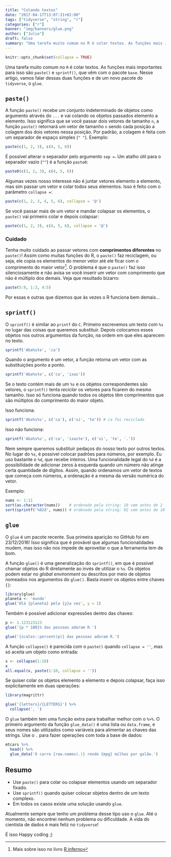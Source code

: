 ```yaml
---
title: "Colando textos"
date: "2017-04-17T13:07:31+02:00"
tags: ["tidyverse", "string", "r"]
categories: ["r"]
banner: "img/banners/glue.png"
author: ["Julio"]
draft: false
summary: "Uma tarefa muito comum no R é colar textos. As funções mais importantes para isso são paste() e sprintf(), que vêm com o pacote base. Nesse artigo, vamos falar dessas duas funções e de um novo pacote do tidyverse, o glue."
---
```


```r
knitr::opts_chunk$set(collapse = TRUE)
```

Uma tarefa muito comum no `R` é colar textos. As funções mais importantes para isso são `paste()` e `sprintf()`, que vêm com o pacote `base`. Nesse artigo, vamos falar dessas duas funções e de um novo pacote do `tidyverse`, o `glue`.

## `paste()`

A função `paste()` recebe um conjunto indeterminado de objetos como argumento através do `...` e vai colando os objetos passados elemento a elemento. Isso significa que se você passar dois vetores de tamanho `n`, a função `paste()` retornará um vetor de tamanho `n` sendo cada posição a colagem dos dois vetores nessa posição. Por padrão, a colagem é feita com um separador de espaço simples (`" "`). Exemplo:

```r
paste(c(1, 2, 3), c(4, 5, 6))
```

É possível alterar o separador pelo argumento `sep = `. Um atalho útil para o separador vazio (`""`) é a função `paste0`:

```r
paste0(c(1, 2, 3), c(4, 5, 6))
```

Algumas vezes nosso interesse não é juntar vetores elemento a elemento, mas sim passar um vetor e colar todos seus elementos. Isso é feito com o parâmetro `collapse = `:

```r
paste(c(1, 2, 3, 4, 5, 6), collapse = '@')
```

Se você passar mais de um vetor e mandar colapsar os elementos, o `paste()` vai primeiro colar e depois colapsar:

```r
paste(c(1, 2, 3), c(4, 5, 6), collapse = '@')
```

### Cuidado

Tenha muito cuidado ao passar vetores com **comprimentos diferentes** no `paste()`! Assim como muitas funções do R, o `paste()` faz reciclagem, ou seja, ele copia os elementos do menor vetor até ele ficar com o comprimento do maior vetor[^1]. O problema é que o `paste()` faz isso silenciosamente e não avisa se você inserir um vetor com comprimento que não é múltiplo dos demais. Veja que resultado bizarro:

[^1]: Mais sobre isso no livro [R inferno](http://www.burns-stat.com/pages/Tutor/R_inferno.pdf)

```r
paste(5:9, 1:3, 4:5)
```

Por essas e outras que dizemos que às vezes o R funciona bem demais...

## `sprintf()`

O `sprintf()` é similar ao `printf` do `C`. Primeiro escrevemos um texto com `%s` no lugar das coisas que queremos substituir. Depois colocamos esses objetos nos outros argumentos da função, na ordem em que eles aparecem no texto.

```r
sprintf('Aba%ste', 'ca')
```

Quando o argumento é um vetor, a função retorna um vetor com as substituições ponto a ponto.

```r
sprintf('Aba%ste', c('ca', 'ixas'))
```

Se o texto contém mais de um `%s` e os objetos correspondentes são vetores, o `sprintf()` tenta *reciclar* os vetores para ficarem do mesmo tamanho. Isso só funciona quando todos os objetos têm comprimentos que são múltiplos do comprimento do maior objeto.

Isso funciona:

```r
sprintf('Aba%s%s', c('ca'), c('xi', 'te')) # ca foi reciclado
```

Isso não funciona:

```r
sprintf('Aba%s%s', c('ca', 'ixaste'), c('xi', 'te', '.'))
```

Nem sempre queremos substituir pedaços do nosso texto por outros textos. No lugar do `%s`, é possível colocar padrões para números, por exemplo. Eu uso bastante o `%d`, que recebe inteiros. Uma funcionalidade legal do `%d` é a possibilidade de adicionar zeros à esquerda quando um número não atinge certa quantidade de dígitos. Assim, quando ordenamos um vetor de textos que começa com números, a ordenação é a mesma da versão numérica do vetor.

Exemplo:

```r
nums <- 1:11
sort(as.character(nums))    # ordenado pela string: 10 vem antes de 2
sort(sprintf('%02d', nums)) # ordenado pela string: 02 vem antes de 10
```

## `glue`

O `glue` é um pacote recente. Sua primeira aparição no GitHub foi em 23/12/2016! Isso significa que é provável que algumas funcionalidades mudem, mas isso não nos impede de aproveitar o que a ferramenta tem de bom.

A função `glue()` é uma generalização do `sprintf()`, em que é possível chamar objetos do R diretamente ao invés de utilizar o `%s`. Os objetos podem estar no *global environment* ou descritos por meio de objetos nomeados nos argumentos do `glue()`. Basta inserir os objetos entre chaves `{}`:

```r
library(glue)
planeta <- 'mundo'
glue('Olá {planeta} pela {y}a vez', y = 1)
```

Tembém é possível adicionar expressões dentro das chaves:

```r
p <- 1.123123123
glue('{p * 100}% das pessoas adoram R.')
```

```r
glue('{scales::percent(p)} das pessoas adoram R.')
```

A função `collapse()` é parecida com o `paste()` quando `collapse = ''`, mas só aceita um objeto como entrada:

```r
x <- collapse(1:10)
x
all.equal(x, paste(1:10, collapse = ''))
```

Se quiser colar os objetos elemento a elemento e depois colapsar, faça isso explicitamente em duas operações:

```r
library(magrittr)
```

```r
glue('{letters}/{LETTERS}') %>% 
  collapse(', ')
```

O `glue` também tem uma função extra para trabalhar melhor com o `%>%`. O primeiro argumento da função `glue_data()` é uma lista ou `data.frame`, e seus nomes são utilizados como variáveis para alimentar as chaves das strings. Use o `.` para fazer operações com toda a base de dados:

```r
mtcars %>% 
  head() %>% 
  glue_data('O carro {row.names(.)} rende {mpg} milhas por galão.')
```

## Resumo

- Use `paste()` para colar ou colapsar elementos usando um separador fixado.
- Use `sprintf()` quando quiser colocar objetos dentro de um texto complexo.
- Em todos os casos existe uma solução usando `glue`.

Atualmente sempre que tenho um problema desse tipo uso o `glue`. Até o momento, não encontrei nenhum problema ou dificuldade. A vida do cientista de dados é mais feliz no `tidyverse`!

É isso Happy coding ;)
